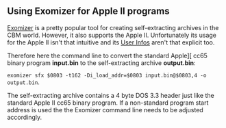 == Using Exomizer for Apple II programs ==

[https://bitbucket.org/magli143/exomizer/wiki/browse/downloads Exomizer] is a pretty popular tool for creating self-extracting archives in the CBM world. However, it also supports the Apple II. Unfortunately its usage for the Apple II isn't that intuitive and its [https://github.com/bitshifters/exomizer/blob/master/exomizer2/exo20info.txt User Infos] aren't that explicit too.

Therefore here the command line to convert the standard Apple<nowiki>][</nowiki> cc65 binary program '''input.bin''' to the self-extracting archive '''output.bin''':

<code>exomizer sfx $0803 -t162 -Di_load_addr=$0803 input.bin@$0803,4 -o output.bin</code>.

The self-extracting archive contains a 4 byte DOS 3.3 header just like the standard Apple II cc65 binary program. If a non-standard program start address is used the the Exomizer command line needs to be adjusted accordingly.
